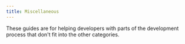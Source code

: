 ```yaml
---
title: Miscellaneous
---
```



These guides are for helping developers with parts of the development process that don't fit into the other categories.

<PageCards />
